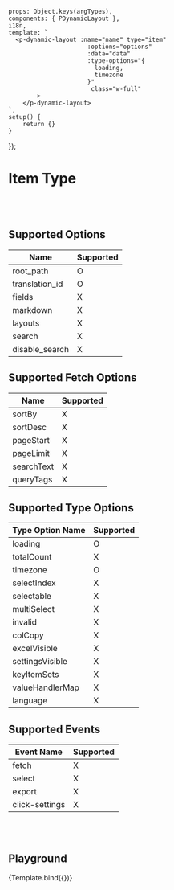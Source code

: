 
<Meta title='Data Display/Dynamic/Dynamic Layout/- Item'
      argTypes={getDynamicLayoutItemArgTypes()} />


    props: Object.keys(argTypes),
    components: { PDynamicLayout },
    i18n,
    template: `
      <p-dynamic-layout :name="name" type="item"
                          :options="options"
                          :data="data"
                          :type-options="{
                            loading,
                            timezone
                          }"
                           class="w-full"
            >
        </p-dynamic-layout>
    `,
    setup() {
        return {}
    }
});


# Item Type
<br/>
<br/>

## Supported Options

| Name | Supported |
| ---- | ----------- |
| root_path | O |
| translation_id | O |
| fields | X |
| markdown | X |
| layouts | X |
| search | X |
| disable_search | X |


## Supported Fetch Options

| Name | Supported |
| ---- | ---- |
| sortBy | X |
| sortDesc | X |
| pageStart | X |
| pageLimit | X |
| searchText | X |
| queryTags | X |


## Supported Type Options

| Type Option Name | Supported |
| ---- | ---- |
| loading | O |
| totalCount | X |
| timezone | O |
| selectIndex | X |
| selectable | X |
| multiSelect | X |
| invalid | X |
| colCopy | X |
| excelVisible | X |
| settingsVisible | X |
| keyItemSets | X |
| valueHandlerMap | X |
| language | X |


## Supported Events

| Event Name | Supported |
| ---------- | ----------- |
| fetch | X |
| select | X |
| export | X |
| click-settings | X |

<br/>
<br/>


## Playground

<Canvas>
    <Story name="Playground">
        {Template.bind({})}
    </Story>
</Canvas>

<ArgsTable story="Playground"/>

<br/>
<br/>

